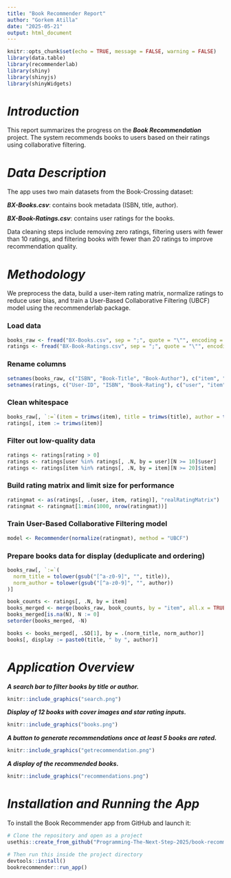 ```yaml
---
title: "Book Recommender Report"
author: "Gorkem Atilla"
date: "2025-05-21"
output: html_document
---
```


```r
knitr::opts_chunk$set(echo = TRUE, message = FALSE, warning = FALSE)
library(data.table)
library(recommenderlab)
library(shiny)
library(shinyjs)
library(shinyWidgets)
```

# ***Introduction***

This report summarizes the progress on the ***Book Recommendation*** project. The system recommends books to users based on their ratings using collaborative filtering.

# ***Data Description***

The app uses two main datasets from the Book-Crossing dataset:

***BX-Books.csv***: contains book metadata (ISBN, title, author).

***BX-Book-Ratings.csv***: contains user ratings for the books.

Data cleaning steps include removing zero ratings, filtering users with fewer than 10 ratings, and filtering books with fewer than 20 ratings to improve recommendation quality.

# ***Methodology***

We preprocess the data, build a user-item rating matrix, normalize ratings to reduce user bias, and train a User-Based Collaborative Filtering (UBCF) model using the recommenderlab package.

### Load data
```r
books_raw <- fread("BX-Books.csv", sep = ";", quote = "\"", encoding = "Latin-1")
ratings <- fread("BX-Book-Ratings.csv", sep = ";", quote = "\"", encoding = "Latin-1")
```

### Rename columns
```r
setnames(books_raw, c("ISBN", "Book-Title", "Book-Author"), c("item", "title", "author"))
setnames(ratings, c("User-ID", "ISBN", "Book-Rating"), c("user", "item", "rating"))
```

### Clean whitespace
```r
books_raw[, `:=`(item = trimws(item), title = trimws(title), author = trimws(author))]
ratings[, item := trimws(item)]
```

### Filter out low-quality data
```r
ratings <- ratings[rating > 0]
ratings <- ratings[user %in% ratings[, .N, by = user][N >= 10]$user]
ratings <- ratings[item %in% ratings[, .N, by = item][N >= 20]$item]
```

### Build rating matrix and limit size for performance
```r
ratingmat <- as(ratings[, .(user, item, rating)], "realRatingMatrix")
ratingmat <- ratingmat[1:min(1000, nrow(ratingmat))]
```

### Train User-Based Collaborative Filtering model
```r
model <- Recommender(normalize(ratingmat), method = "UBCF")
```

### Prepare books data for display (deduplicate and ordering)
```r
books_raw[, `:=`(
  norm_title = tolower(gsub("[^a-z0-9]", "", title)),
  norm_author = tolower(gsub("[^a-z0-9]", "", author))
)]

book_counts <- ratings[, .N, by = item]
books_merged <- merge(books_raw, book_counts, by = "item", all.x = TRUE)
books_merged[is.na(N), N := 0]
setorder(books_merged, -N)

books <- books_merged[, .SD[1], by = .(norm_title, norm_author)]
books[, display := paste0(title, " by ", author)]
```

# ***Application Overview***

***A search bar to filter books by title or author.***
```r
knitr::include_graphics("search.png")
```

***Display of 12 books with cover images and star rating inputs.***
```r
knitr::include_graphics("books.png")
```

***A button to generate recommendations once at least 5 books are rated.***
```r
knitr::include_graphics("getrecommendation.png")
```

***A display of the recommended books.***
```r
knitr::include_graphics("recommendations.png")
```

# ***Installation and Running the App***

To install the Book Recommender app from GitHub and launch it:

```r
# Clone the repository and open as a project
usethis::create_from_github("Programming-The-Next-Step-2025/book-recommender", fork = FALSE)

# Then run this inside the project directory
devtools::install()
bookrecommender::run_app()
```
